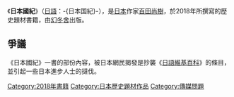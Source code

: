 {{Multiple issues|
{{Expand language|1=ja|time=2021-01-26T14:51:28+00:00}}
{{Unreferenced|time=2021-01-26T14:51:28+00:00}}
}}
《'''日本國紀'''》（[[日語|日語]]：-{日本国紀}-），是[[日本|日本]]作家[[百田尚樹|百田尚樹]]，於2018年所撰寫的歷史題材書籍，由[[幻冬舍|幻冬舍]]出版。

==爭議==
《日本國紀》一書的部份內容，被日本網民揭發是抄襲《[[日語維基百科|日語維基百科]]》的條目，並引起一些日本進步人士的撻伐。

[[Category:2018年書籍|Category:2018年書籍]]
[[Category:日本歷史題材作品|Category:日本歷史題材作品]]
[[Category:傳媒問題|Category:傳媒問題]]